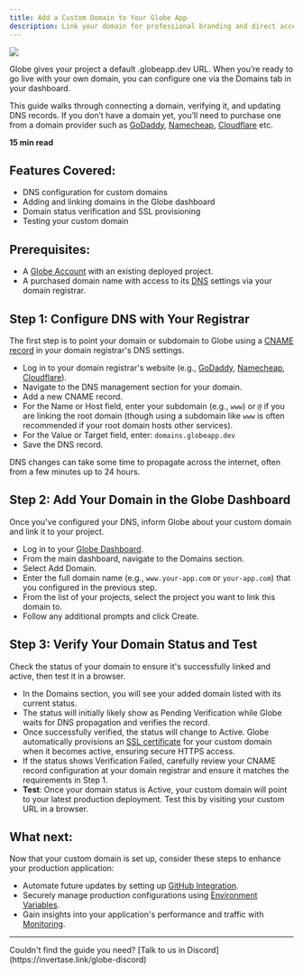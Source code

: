 ```yaml
---
title: Add a Custom Domain to Your Globe App
description: Link your domain for professional branding and direct access to your application.
---
```


<Image src="/assets/guides/custom-domain.png" />

Globe gives your project a default .globeapp.dev URL. When you’re ready to go live with your own domain, you can configure one via the Domains tab in your dashboard.

This guide walks through connecting a domain, verifying it, and updating DNS records. If you don’t have a domain yet, you’ll need to purchase one from a domain provider such as [GoDaddy](https://www.godaddy.com/), [Namecheap](https://www.namecheap.com/), [Cloudflare](https://www.cloudflare.com/products/registrar/) etc.

**15 min read**

## Features Covered:

- DNS configuration for custom domains
- Adding and linking domains in the Globe dashboard
- Domain status verification and SSL provisioning
- Testing your custom domain

## Prerequisites:

- A [Globe Account](https://globe.dev/login) with an existing deployed project.
- A purchased domain name with access to its [DNS](https://www.cloudflare.com/learning/dns/what-is-dns/) settings via your domain registrar.

## Step 1: Configure DNS with Your Registrar

The first step is to point your domain or subdomain to Globe using a [CNAME record](https://www.cloudflare.com/learning/dns/dns-records/dns-cname-record/) in your domain registrar's DNS settings.

- Log in to your domain registrar's website (e.g., [GoDaddy](https://www.godaddy.com/), [Namecheap](https://www.namecheap.com/), [Cloudflare](https://www.cloudflare.com/products/registrar/)).
- Navigate to the DNS management section for your domain.
- Add a new CNAME record.
- For the Name or Host field, enter your subdomain (e.g., `www`) or `@` if you are linking the root domain (though using a subdomain like `www` is often recommended if your root domain hosts other services).
- For the Value or Target field, enter: `domains.globeapp.dev`
- Save the DNS record.

<Info>
  DNS changes can take some time to propagate across the internet, often from a
  few minutes up to 24 hours.
</Info>

## Step 2: Add Your Domain in the Globe Dashboard

Once you've configured your DNS, inform Globe about your custom domain and link it to your project.

- Log in to your [Globe Dashboard](https://globe.dev/login).
- From the main dashboard, navigate to the Domains section.
- Select Add Domain.
- Enter the full domain name (e.g., `www.your-app.com` or `your-app.com`) that you configured in the previous step.
- From the list of your projects, select the project you want to link this domain to.
- Follow any additional prompts and click Create.

## Step 3: Verify Your Domain Status and Test

Check the status of your domain to ensure it's successfully linked and active, then test it in a browser.

- In the Domains section, you will see your added domain listed with its current status.
- The status will initially likely show as Pending Verification while Globe waits for DNS propagation and verifies the record.
- Once successfully verified, the status will change to Active. Globe automatically provisions an [SSL certificate](https://www.cloudflare.com/learning/ssl/what-is-an-ssl-certificate/) for your custom domain when it becomes active, ensuring secure HTTPS access.
- If the status shows Verification Failed, carefully review your CNAME record configuration at your domain registrar and ensure it matches the requirements in Step 1.
- **Test**: Once your domain status is Active, your custom domain will point to your latest production deployment. Test this by visiting your custom URL in a browser.

## What next:

Now that your custom domain is set up, consider these steps to enhance your production application:

- Automate future updates by setting up [GitHub Integration](https://docs.globe.dev/core-concepts/github-integration).
- Securely manage production configurations using [Environment Variables](https://docs.globe.dev/core-concepts/environment-variables).
- Gain insights into your application's performance and traffic with [Monitoring](https://docs.globe.dev/core-concepts/monitoring).

---

<Info>
  Couldn't find the guide you need? [Talk to us in
  Discord](https://invertase.link/globe-discord)
</Info>
